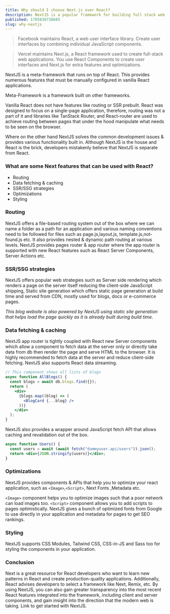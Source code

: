 ```yaml
---
title: Why should I choose Next.js over React?
description: NextJS is a popular framework for building full stack web applications.
published: 1705830738685
slug: why-nextjs
---
```


> Facebook maintains React, a web user interface library. Create user interfaces by combining individual JavaScript components.

> Vercel maintains Next.js, a React framework used to create full-stack web applications. You use React Components to create user interfaces and Next.js for extra features and optimizations.

NextJS is a meta-framework that runs on top of React. This provides numerous features that must be manually configured in vanilla React applications.

<Note>Meta-Framework is a framework built on other frameworks.</Note>

Vanilla React does not have features like routing or SSR prebuilt. React was designed to focus on a single-page application, therefore, routing was not a part of it and libraries like <Link href="https://tanstack.com/router/v1">TanStack Router</Link>, and <Link href="https://reactrouter.com/">React-router</Link> are used to achieve routing between pages that under the hood manipulate what needs to be seen on the browser.

Where on the other hand NextJS solves the common development issues & provides various functionality built in. Although NextJS is the house and React is the brick, developers mistakenly believe that NextJS is separate from React.

### What are some Next features that can be used with React?

- Routing
- Data fetching & caching
- SSR/SSG strategies
- Optimizations
- Styling

### Routing

NextJS offers a file-based routing system out of the box where we can name a folder as a path for an application and various naming conventions need to be followed for files such as <Snippet>page.js</Snippet>,<Snippet>layout.js</Snippet>, <Snippet>template.js</Snippet>,<Snippet>not-found.js</Snippet> etc. It also provides nested & dynamic path routing at various levels. NextJS provides <Highlight>pages router</Highlight> & <Highlight>app router</Highlight> where the app router is supported with new React features such as <Highlight>React Server Components</Highlight>, <Highlight>Server Actions</Highlight> etc.

### SSR/SSG strategies

NextJS offers popular web strategies such as <Highlight>Server side rendering</Highlight> which renders a page on the server itself reducing the client-side JavaScript shipping, <Highlight>Static site generation</Highlight> which offers static page generation at build time and served from CDN, mostly used for blogs, docs or e-commerce pages.

_*This blog website is also powered by NextJS using static site generation that helps load the page quickly as it is already built during build time.*_

### Data fetching & caching

NextJS app router is tightly coupled with React new <Highlight>Server components</Highlight> which allow a component to fetch data at the server only or directly take data from db then render the page and serve <Snippet>HTML</Snippet> to the browser. It is highly recommended to fetch data at the server and reduce client-side fetching. NextJS also supports React data streaming.

```jsx showLineNumbers
// This component shows all lists of blogs
async function AllBlogs() {
  const blogs = await db.blogs.find({});
  return (
    <div>
      {blogs.map((blog) => (
        <BlogCard {...blog} />
      ))}
    </div>
  );
}
```

NextJS also provides a wrapper around JavaScript <Snippet>fetch</Snippet> API that allows caching and revalidation out of the box.

```jsx showLineNumbers
async function Users() {
  const users = await (await fetch("dummyuser.api/users")).json();
  return <div>{JSON.stringify(users)}</div>;
}
```

### Optimizations

NextJS provides components & APIs that help you to optimize your react application, such as `<Image>`,`<Script>`,<Highlight>
Next Fonts </Highlight>,<Highlight>Metadata</Highlight>
etc.

`<Image>` component helps you to optimize images such that a poor
network can load images too. `<Script>` component allows you to add
scripts to pages optimistically. NextJS gives a bunch of optimized fonts from Google
to use directly in your application and metadata for pages to get SEO rankings.

### Styling

NextJS supports <Snippet>CSS Modules</Snippet>, <Snippet>Tailwind CSS</Snippet>, <Snippet>CSS-in-JS</Snippet> and <Snippet>Sass</Snippet> too for styling the components in your application.

### Conclusion

Next is a great resource for React developers who want to learn new patterns in React and create production-quality applications. Additionally, React advises developers to select a framework like Next, Remix, etc.
By using NextJS, you can also gain greater transparency into the most recent React features integrated into the framework, including client and server components, and gain insight into the direction that the modern web is taking.
Link to get started with <Link href="https://nextjs.org/docs">NextJS</Link>.
